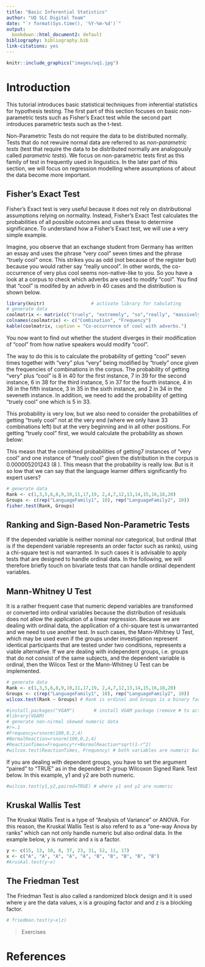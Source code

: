 ```yaml
---
title: "Basic Inferential Statistics"
author: "UQ SLC Digital Team"
date: "`r format(Sys.time(), '%Y-%m-%d')`"
output:
  bookdown::html_document2: default
bibliography: bibliography.bib
link-citations: yes
---
```

```r
knitr::include_graphics("images/uq1.jpg")
```

# Introduction
This tutorial introduces basic statistical techniques from inferential statistics for hypothesis testing. The first part of this section focuses on basic non-parametric  tests such as Fisher's Exact test while the second part introduces parametric tests such as the t-test. 

Non-Parametric Tests do not require the data to be distributed normally. Tests that do not rewuire normal data are referred to as *non-parametric tests* (test that require the data to be distributed normally are analogously called *parametric tests*). We focus on non-parametric tests first as this family of test in frequently used in linguistics. In the later part of this section, we will focus on regression modelling where assumptions of about the data become more important. 

## Fisher's Exact Test

Fisher's Exact test is very useful because it does not rely on distributional assumptions relying on normality. Instead, Fisher's Exact Test calculates the probabilities of all possible outcomes and uses these to determine significance. To understand how a Fisher's Exact test, we will use a very simple example. 

Imagine, you observe that an exchange student from Germany has written an essay and uses the phrase "very cool" seven times and the phrase "truely cool" once. This strikes you as odd (not because of the register but) because you would rather say "really uncool". In other words, the co-occurrence of very plus cool seems non-native-like to you. So you have a look at a corpus to check which adverbs are used to modify "cool". You find that "cool" is modifed by an adverb in 40 cases and the distribution is shown below.

```r
library(knitr)                 # activate library for tabulating
# generate data
coolmatrix <- matrix(c("truely", "extremely", "so","really", "massively", "very", "Total", 5, 6, 8, 8, 5, 8, 40), ncol = 2, byrow = F)
colnames(coolmatrix) <- c("Combination", "Frequency")
kable(coolmatrix, caption = "Co-occurrence of cool with adverbs.")

```

You now want to find out whether the student diverges in their modification of "cool" from how native speakers would modify "cool". 

The way to do this is to calculate the probability of getting "cool" seven times together with "very" plus "very" being modified by "truely" once given the frequencies of combinations in the corpus.  The probability of getting "very" plus "cool" is 8 in 40 for the first instance, 7 in 39 for the second instance, 6 in 38 for the third instance, 5 in 37 for the fourth instance, 4 in 36 in the fifth instance, 3 in 35 in the sixth instance, and 2 in 34 in the seveneth instance. In addition, we need to add the probability of getting "truely cool" one which is 5 in 33.

\begin{equation}

p_{7very1truely} = \frac{8}{40} \times \frac{7}{39} \times \frac{6}{38} \times \frac{5}{37} \times \frac{4}{36} \times \frac{3}{35} \times \frac{2}{34} \times \frac{5}{33} 

= .2 \times 0.1794872 \times 0.1578947 \times 0.1351351 \times 0.1111111 \times 0.08571429 \times 0.05882353 \times 0.1515152 = 

= 0.0000006501554

\end{equation}

This probability is very low, but we also need to consider the probabilities of getting "truely cool" not at the very end (where we only have 33 combinations left) but at the very beginning and in all other positions. For getting "truely cool" first, we would calculate the probability as shown below:

\begin{equation}

p_{1+7} = \frac{5}{40}   \times  \frac{8}{39} \times \frac{7}{38} \times \frac{6}{37} \times \frac{5}{36} \times \frac{4}{35} \times \frac{3}{34} \times \frac{2}{33}

= 0.125 \times 0.2051282 \times 0.1842105 \times 0.1621622 \times 0.1388889 \times 0.1142857 \times 0.08823529 \times 0.06060606

= 0.0000006501554

\end{equation}

This measn that the combined probabilities of getting7 instances of "very cool" and one instance of "truely cool" given the distribution in the corpus is 0.000005201243 (8 \times 0.0000006501554). This measn that the probability is really low. But is it so low that we can say that the language learner differs significantly fro expert users?

```r
# generate data
Rank <- c(1,3,5,6,8,9,10,11,17,19, 2,4,7,12,13,14,15,16,18,20)
Groups <- c(rep("LanguageFamily1", 10), rep("LanguageFamily2", 10))
fisher.test(Rank, Groups) 
```


## Ranking and Sign-Based Non-Parametric Tests

If the depended variable is neither nominal nor categorical, but ordinal (that is if the dependent variable represents an order factor such as ranks), using a chi-square test is not warranted. In such cases it is advisable to apply tests that are designed to handle ordinal data. In the following, we will therefore briefly touch on bivariate tests that can handle ordinal dependent variables.

## Mann-Whitney U Test

It is a rather frequent case that numeric depend variables are transformed or converted into ordinal variables because the distribution of residuals does not allow the application of a linear regression. Because we are dealing with ordinal data, the application of a chi-square test is unwarranted and we need to use another test. In such cases, the Mann-Whitney U Test, which may be used even if the groups under investigation represent identical participants that are tested under two conditions, represents a viable alternative. If we are dealing with independent groups, i.e. groups that do not consist of the same subjects, and the dependent variable is ordinal, then the Wilcox Test or the Mann-Whitney U Test can be implemented.

```r
# generate data
Rank <- c(1,3,5,6,8,9,10,11,17,19, 2,4,7,12,13,14,15,16,18,20)
Groups <- c(rep("LanguageFamily1", 10), rep("LanguageFamily2", 10))
wilcox.test(Rank ~ Groups) # Rank is ordinal and Groups is a binary factor
```

```r
#install.packages("VGAM")       # install VGAM package (remove # to activate)
#library(VGAM)
# generate non-nirmal skewed numeric data
#r=.1 
#Frequency=rsnorm(100,0,2,4)
#NormalReaction=rsnorm(100,0,2,4)
#ReactionTimes=Frequency*r+NormalReaction*sqrt(1-r^2)
#wilcox.test(ReactionTimes, Frequency) # both variables are numeric but non-normal
```

If you are dealing with dependent groups, you have to set the argument "paired" to "TRUE" as in the dependent 2-group Wilcoxon Signed Rank Test below. In this example, y1 and y2 are both numeric.

```r
#wilcox.test(y1,y2,paired=TRUE) # where y1 and y2 are numeric
```

## Kruskal Wallis Test

The Kruskal Wallis Test is a type of "Analysis of Variance" or ANOVA. For this reason, the Kruskal Wallis Test is also referd to as a "one-way Anova by ranks" which can not only handle numeric but also ordinal data. In the example below, y is numeric and x is a factor.

```r
y <- c(15, 13, 10, 8, 37, 23, 31, 52, 11, 17)
x <- c("A", "A", "A", "A", "A", "B", "B", "B", "B", "B")
#kruskal.test(y~x) 
```

## The Friedman Test

The Friedman Test is also called a randomized block design and it is used where y are the data values, x is a grouping factor and and z is a blocking factor.

```r
# friedman.test(y~x|z)
```

>
> Exercises
>

# References


